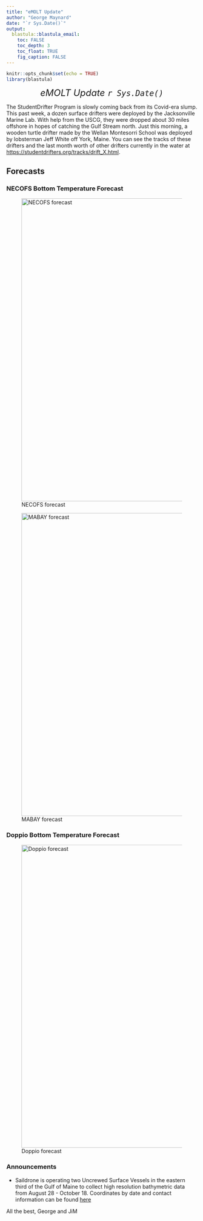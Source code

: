 ```yaml
---
title: "eMOLT Update"
author: "George Maynard"
date: "`r Sys.Date()`"  
output: 
  blastula::blastula_email:
    toc: FALSE
    toc_depth: 3
    toc_float: TRUE
    fig_caption: FALSE
---
```


```r
knitr::opts_chunk$set(echo = TRUE)
library(blastula)
```

<center> 

<font size="5"> *eMOLT Update `r Sys.Date()` * </font>

</center>

The StudentDrifter Program is slowly coming back from its Covid-era slump. This past week, a dozen surface drifters were deployed by the Jacksonville Marine Lab. With help from the USCG, they were dropped about 30 miles offshore in hopes of catching the Gulf Stream north.  Just this morning, a wooden turtle drifter made by the Wellan Montesorri School  was deployed by lobsterman Jeff White off York, Maine. You can see the tracks of these drifters and the last month worth of other drifters currently in the water at [https://studentdrifters.org/tracks/drift_X.html](https://studentdrifters.org/tracks/drift_X.html).

## Forecasts


### NECOFS Bottom Temperature Forecast

![NECOFS forecast](NECOFS_GOM.gif){width=800px}

![MABAY forecast](NECOFS_MABAY.gif){width=800px}

### Doppio Bottom Temperature Forecast

![Doppio forecast](DOPPIO_forecast_F.gif){width=800px}


### Announcements

- Saildrone is operating two Uncrewed Surface Vessels in the eastern third of the Gulf of Maine to collect high resolution bathymetric data from August 28 - October 18. Coordinates by date and contact information can be found [here](https://d23h0vhsm26o6d.cloudfront.net/Saildrone-Gulf-of-Maine-Mapping-Project-Announcement.pdf)


All the best,
George and JiM
